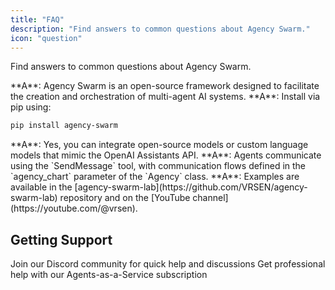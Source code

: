 ```yaml
---
title: "FAQ"
description: "Find answers to common questions about Agency Swarm."
icon: "question"
---
```


Find answers to common questions about Agency Swarm.

<AccordionGroup defaultOpen={true}>

<Accordion title="What is Agency Swarm?" icon="bee" iconType="solid">
**A**: Agency Swarm is an open-source framework designed to facilitate the creation and orchestration of multi-agent AI systems.
</Accordion>

<Accordion title="How do I install Agency Swarm?" icon="download" iconType="solid">
**A**: Install via pip using:

```bash
pip install agency-swarm
```
</Accordion>

<Accordion title="Can I use custom models with Agency Swarm?" icon="gear" iconType="solid">
**A**: Yes, you can integrate open-source models or custom language models that mimic the OpenAI Assistants API.
</Accordion>

<Accordion title="How do agents communicate within an agency?" icon="comments" iconType="solid">
**A**: Agents communicate using the `SendMessage` tool, with communication flows defined in the `agency_chart` parameter of the `Agency` class.
</Accordion>

<Accordion title="Where can I find examples and tutorials?" icon="book" iconType="solid">
**A**: Examples are available in the [agency-swarm-lab](https://github.com/VRSEN/agency-swarm-lab) repository and on the [YouTube channel](https://youtube.com/@vrsen).
</Accordion>

</AccordionGroup>


## Getting Support

<CardGroup cols={2}>
  <Card title="Community Support" icon="discord" href="https://discord.gg/cw2xBaWfFM">
    Join our Discord community for quick help and discussions
  </Card>
  <Card title="Professional Services" icon="briefcase" href="https://agents.vrsen.ai/">
    Get professional help with our Agents-as-a-Service subscription
  </Card>
</CardGroup>
